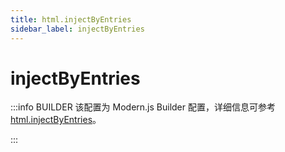 ```yaml
---
title: html.injectByEntries
sidebar_label: injectByEntries
---
```

# injectByEntries

:::info BUILDER
该配置为 Modern.js Builder 配置，详细信息可参考 [html.injectByEntries](https://modernjs.dev/builder/api/config-html.html#html-injectbyentries)。

:::


<Main />
